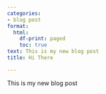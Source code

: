 ```yaml
---
categories:
- blog post
format:
  html:
    df-print: paged
    toc: true
text: This is my new blog post
title: Hi There

---
```

This is my new blog post
